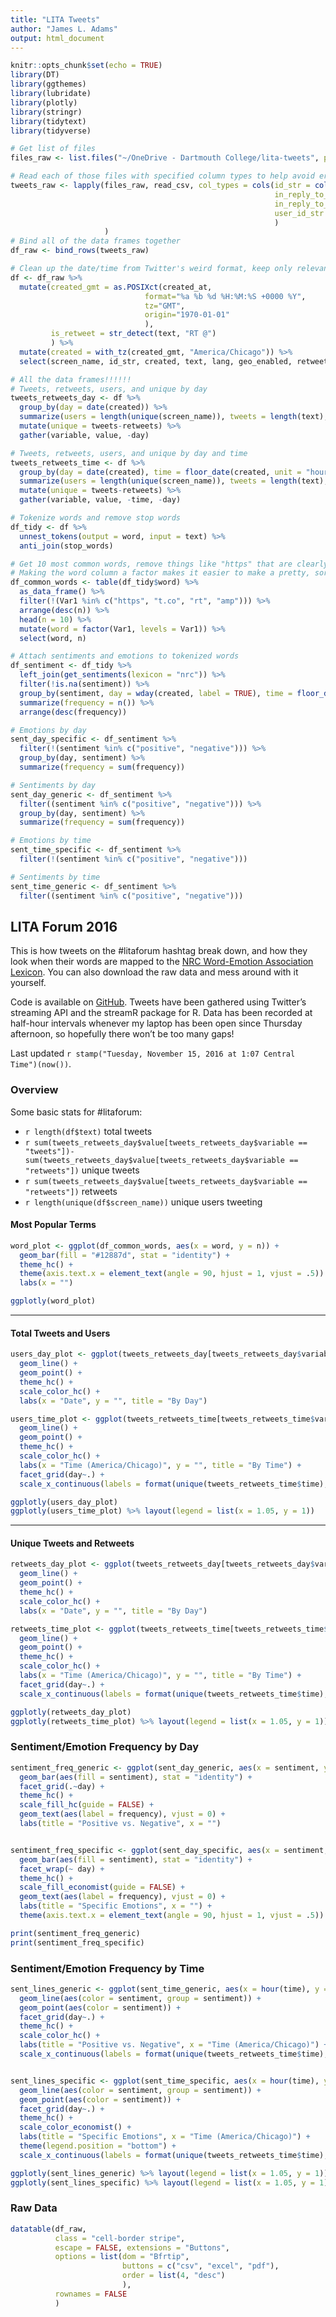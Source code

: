 ```yaml
---
title: "LITA Tweets"
author: "James L. Adams"
output: html_document
---
```


```r
knitr::opts_chunk$set(echo = TRUE)
library(DT)
library(ggthemes)
library(lubridate)
library(plotly)
library(stringr)
library(tidytext)
library(tidyverse)

# Get list of files
files_raw <- list.files("~/OneDrive - Dartmouth College/lita-tweets", pattern = "*-raw.csv", full.names = TRUE)

# Read each of those files with specified column types to help avoid errors
tweets_raw <- lapply(files_raw, read_csv, col_types = cols(id_str = col_character(),
                                                           in_reply_to_user_id_str = col_character(),
                                                           in_reply_to_status_id_str = col_character(),
                                                           user_id_str = col_character()
                                                           )
                     )
# Bind all of the data frames together
df_raw <- bind_rows(tweets_raw)

# Clean up the date/time from Twitter's weird format, keep only relevant variables
df <- df_raw %>%
  mutate(created_gmt = as.POSIXct(created_at, 
                              format="%a %b %d %H:%M:%S +0000 %Y", 
                              tz="GMT", 
                              origin="1970-01-01"
                              ),
         is_retweet = str_detect(text, "RT @")
         ) %>%
  mutate(created = with_tz(created_gmt, "America/Chicago")) %>%
  select(screen_name, id_str, created, text, lang, geo_enabled, retweet_count, time_zone, is_retweet)

# All the data frames!!!!!!
# Tweets, retweets, users, and unique by day
tweets_retweets_day <- df %>%
  group_by(day = date(created)) %>%
  summarize(users = length(unique(screen_name)), tweets = length(text), retweets = sum(as.numeric(is_retweet))) %>%
  mutate(unique = tweets-retweets) %>%
  gather(variable, value, -day)

# Tweets, retweets, users, and unique by day and time
tweets_retweets_time <- df %>%
  group_by(day = date(created), time = floor_date(created, unit = "hours")) %>%
  summarize(users = length(unique(screen_name)), tweets = length(text), retweets = sum(as.numeric(is_retweet))) %>%
  mutate(unique = tweets-retweets) %>%
  gather(variable, value, -time, -day)

# Tokenize words and remove stop words
df_tidy <- df %>%
  unnest_tokens(output = word, input = text) %>%
  anti_join(stop_words)

# Get 10 most common words, remove things like "https" that are clearly for links
# Making the word column a factor makes it easier to make a pretty, sorted column graph later
df_common_words <- table(df_tidy$word) %>%
  as_data_frame() %>%
  filter(!(Var1 %in% c("https", "t.co", "rt", "amp"))) %>%
  arrange(desc(n)) %>%
  head(n = 10) %>%
  mutate(word = factor(Var1, levels = Var1)) %>%
  select(word, n)

# Attach sentiments and emotions to tokenized words
df_sentiment <- df_tidy %>%
  left_join(get_sentiments(lexicon = "nrc")) %>%
  filter(!is.na(sentiment)) %>%
  group_by(sentiment, day = wday(created, label = TRUE), time = floor_date(created, unit = "hours")) %>%
  summarize(frequency = n()) %>%
  arrange(desc(frequency))

# Emotions by day
sent_day_specific <- df_sentiment %>%
  filter(!(sentiment %in% c("positive", "negative"))) %>%
  group_by(day, sentiment) %>%
  summarize(frequency = sum(frequency))

# Sentiments by day
sent_day_generic <- df_sentiment %>%
  filter((sentiment %in% c("positive", "negative"))) %>%
  group_by(day, sentiment) %>%
  summarize(frequency = sum(frequency))

# Emotions by time
sent_time_specific <- df_sentiment %>%
  filter(!(sentiment %in% c("positive", "negative")))

# Sentiments by time
sent_time_generic <- df_sentiment %>%
  filter((sentiment %in% c("positive", "negative")))

```

## LITA Forum 2016 {.tabset}

This is how tweets on the #litaforum hashtag break down, and how they look when their words are mapped to the [NRC Word-Emotion Association Lexicon](http://saifmohammad.com/WebPages/NRC-Emotion-Lexicon.htm). You can also download the raw data and mess around with it yourself.

Code is available on [GitHub](http://github.com/jladams/lita-view). Tweets have been gathered using Twitter's streaming API and the streamR package for R. Data has been recorded at half-hour intervals whenever my laptop has been open since Thursday afternoon, so hopefully there won't be too many gaps!

Last updated `r stamp("Tuesday, November 15, 2016 at 1:07 Central Time")(now())`. 

### Overview

Some basic stats for \#litaforum:

* `r length(df$text)` total tweets
* `r sum(tweets_retweets_day$value[tweets_retweets_day$variable == "tweets"])-sum(tweets_retweets_day$value[tweets_retweets_day$variable == "retweets"])` unique tweets
* `r sum(tweets_retweets_day$value[tweets_retweets_day$variable == "retweets"])` retweets
* `r length(unique(df$screen_name))` unique users tweeting

#### Most Popular Terms
```r
word_plot <- ggplot(df_common_words, aes(x = word, y = n)) +
  geom_bar(fill = "#12887d", stat = "identity") +
  theme_hc() +
  theme(axis.text.x = element_text(angle = 90, hjust = 1, vjust = .5)) +
  labs(x = "")

ggplotly(word_plot)
```

--------

#### Total Tweets and Users
```r
users_day_plot <- ggplot(tweets_retweets_day[tweets_retweets_day$variable %in% c("tweets", "users"),], aes(x = day, y = value, color = variable)) +
  geom_line() +
  geom_point() +
  theme_hc() +
  scale_color_hc() +
  labs(x = "Date", y = "", title = "By Day")

users_time_plot <- ggplot(tweets_retweets_time[tweets_retweets_time$variable %in% c("tweets", "users"),], aes(x = hour(time), y = value, color = variable, group = variable)) +
  geom_line() +
  geom_point() +
  theme_hc() +
  scale_color_hc() +
  labs(x = "Time (America/Chicago)", y = "", title = "By Time") +
  facet_grid(day~.) +
  scale_x_continuous(labels = format(unique(tweets_retweets_time$time), "%H:%M"))

ggplotly(users_day_plot)
ggplotly(users_time_plot) %>% layout(legend = list(x = 1.05, y = 1))

```

------

#### Unique Tweets and Retweets
```r
retweets_day_plot <- ggplot(tweets_retweets_day[tweets_retweets_day$variable %in% c("unique", "retweets"),], aes(x = day, y = value, color = variable)) +
  geom_line() +
  geom_point() +
  theme_hc() +
  scale_color_hc() +
  labs(x = "Date", y = "", title = "By Day")

retweets_time_plot <- ggplot(tweets_retweets_time[tweets_retweets_time$variable %in% c("unique", "retweets"),], aes(x = hour(time), y = value, color = variable)) +
  geom_line() +
  geom_point() +
  theme_hc() +
  scale_color_hc() +
  labs(x = "Time (America/Chicago)", y = "", title = "By Time") +
  facet_grid(day~.) +
  scale_x_continuous(labels = format(unique(tweets_retweets_time$time), "%H:%M"))

ggplotly(retweets_day_plot)
ggplotly(retweets_time_plot) %>% layout(legend = list(x = 1.05, y = 1))
```


### Sentiment/Emotion Frequency by Day

```r
sentiment_freq_generic <- ggplot(sent_day_generic, aes(x = sentiment, y = frequency)) +
  geom_bar(aes(fill = sentiment), stat = "identity") +
  facet_grid(.~day) +
  theme_hc() +
  scale_fill_hc(guide = FALSE) +
  geom_text(aes(label = frequency), vjust = 0) +
  labs(title = "Positive vs. Negative", x = "")


sentiment_freq_specific <- ggplot(sent_day_specific, aes(x = sentiment, y = frequency)) +
  geom_bar(aes(fill = sentiment), stat = "identity") +
  facet_wrap(~ day) +
  theme_hc() +
  scale_fill_economist(guide = FALSE) +
  geom_text(aes(label = frequency), vjust = 0) +
  labs(title = "Specific Emotions", x = "") +
  theme(axis.text.x = element_text(angle = 90, hjust = 1, vjust = .5))

print(sentiment_freq_generic)
print(sentiment_freq_specific)

```

### Sentiment/Emotion Frequency by Time
```r
sent_lines_generic <- ggplot(sent_time_generic, aes(x = hour(time), y = frequency)) +
  geom_line(aes(color = sentiment, group = sentiment)) +
  geom_point(aes(color = sentiment)) +
  facet_grid(day~.) +
  theme_hc() +
  scale_color_hc() +
  labs(title = "Positive vs. Negative", x = "Time (America/Chicago)") +
  scale_x_continuous(labels = format(unique(tweets_retweets_time$time), "%H:%M"))


sent_lines_specific <- ggplot(sent_time_specific, aes(x = hour(time), y = frequency)) +
  geom_line(aes(color = sentiment, group = sentiment)) +
  geom_point(aes(color = sentiment)) +
  facet_grid(day~.) +
  theme_hc() +
  scale_color_economist() +
  labs(title = "Specific Emotions", x = "Time (America/Chicago)") +
  theme(legend.position = "bottom") +
  scale_x_continuous(labels = format(unique(tweets_retweets_time$time), "%H:%M"))

ggplotly(sent_lines_generic) %>% layout(legend = list(x = 1.05, y = 1))
ggplotly(sent_lines_specific) %>% layout(legend = list(x = 1.05, y = 1))

```

### Raw Data
```r
datatable(df_raw, 
          class = "cell-border stripe", 
          escape = FALSE, extensions = "Buttons", 
          options = list(dom = "Bfrtip", 
                         buttons = c("csv", "excel", "pdf"),
                         order = list(4, "desc")
                         ), 
          rownames = FALSE
          )
```
